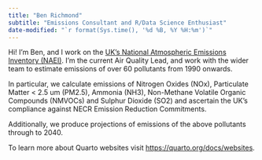 ```yaml
---
title: "Ben Richmond"
subtitle: "Emissions Consultant and R/Data Science Enthusiast"
date-modified: "`r format(Sys.time(), '%d %B, %Y %H:%m')`"
---
```


Hi! I'm Ben, and I work on the [UK's National Atmospheric Emissions Inventory (NAEI)](https://naei.beis.gov.uk). I'm the current Air Quality Lead, and work with the wider team to estimate emissions of over 60 pollutants from 1990 onwards.

In particular, we calculate emissions of Nitrogen Oxides (NOx), Particulate Matter < 2.5 um (PM2.5), Ammonia (NH3), Non-Methane Volatile Organic Compounds (NMVOCs) and Sulphur Dioxide (SO2) and ascertain the UK's compliance against NECR Emission Reduction Commitments.

Additionally, we produce projections of emissions of the above pollutants through to 2040.



To learn more about Quarto websites visit <https://quarto.org/docs/websites>.

